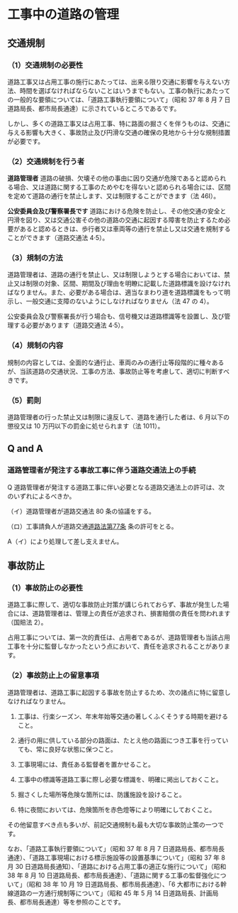 

# 工事中の道路の管理



## 交通規制



### （1）交通規制の必要性



道路工事又は占用工事の施行にあたっては、出来る限り交通に影響を与えない方法、時間を選ばなければならないことはいうまでもない。工事の執行にあたっての一般的な要領については、「道路工事執行要領について」（昭和 37 年 8 月 7 日道路局長、都市局長通達）に示されているところであるです。


しかし、多くの道路工事又は占用工事、特に路面の掘さくを伴うものは、交通に与える影響も大きく、事故防止及び円滑な交通の確保の見地から十分な規制措置が必要です。


### （2）交通規制を行う者



**道路管理者**
道路の破損、欠壊その他の事由に因り交通が危険であると認められる場合、又は道路に関する工事のためやむを得ないと認められる場合には、区間を定めて道路の通行を禁止します、又は制限することができます（法 46Ⅰ）。


**公安委員会及び警察署長です**
道路における危険を防止し、その他交通の安全と円滑を図り、又は交通公害その他の道路の交通に起因する障害を防止するため必要があると認めるときは、歩行者又は車両等の通行を禁止し又は交通を規制することができます（道路交通法 4·5）。


### （3）規制の方法



道路管理者は、道路の通行を禁止し、又は制限しようとする場合においては、禁止又は制限の対象、区間、期間及び理由を明瞭に記載した道路標識を設けなければなりません。また、必要がある場合は、適当なまわり道を道路標識をもって明示し、一般交通に支障のないようにしなければなりません（法 47 の 4）。


公安委員会及び警察署長が行う場合も、信号機又は道路標識等を設置し、及び管理する必要があります（道路交通法 4·5）。


### （4）規制の内容



規制の内容としては、全面的な通行止、車両のみの通行止等段階的に種々あるが、当該道路の交通状況、工事の方法、事故防止等を考慮して、適切に判断すべきです。


### （5）罰則



道路管理者の行った禁止又は制限に違反して、道路を通行した者は、6 月以下の懲役又は 10 万円以下の罰金に処せられます（法 1011）。


## Q and A



### 道路管理者が発注する事故工事に伴う道路交通法上の手続



Q 道路管理者が発注する道路工事に伴い必要となる道路交通法上の許可は、次のいずれによるべきか。



（イ）道路管理者が道路交通法 80 条の協議をする。

（ロ）工事請負人が道路交通[道路法第77条](https://elaws.e-gov.go.jp/document?lawid=327AC1000000180#Mp-At_77) 条の許可をとる。



A（イ）により処理して差し支えません。


## 事故防止



### （1）事故防止の必要性



道路工事に際して、適切な事故防止対策が講じられておらず、事故が発生した場合には、道路管理者は、管理上の責任が追求され、損害賠償の責任を問われます（国賠法 2）。


占用工事については、第一次的責任は、占用者であるが、道路管理者も当該占用工事を十分に監督しなかったという点において、責任を追求されることがあります。


### （2）事故防止上の留意事項



道路管理者は、道路工事に起因する事故を防止するため、次の諸点に特に留意しなければなりません。


1. 工事は、行楽シーズン、年末年始等交通の著しくふくそうする時期を避けること。

2. 通行の用に供している部分の路面は、たとえ他の路面につき工事を行っていても、常に良好な状態に保つこと。

3. 工事現場には、責任ある監督者を置かせること。

4. 工事中の標識等道路工事に際し必要な標識を、明確に掲出しておくこと。

5. 掘さくした場所等危険な箇所には、防護施設を設けること。

6. 特に夜間においては、危険箇所を赤色燈等により明確にしておくこと。



その他留意すべき点も多いが、前記交通規制も最も大切な事故防止策の一つです。


なお、「道路工事執行要領について」（昭和 37 年 8 月 7 日道路局長、都市局長通達）、「道路工事現場における標示施設等の設置基準について」（昭和 37 年 8 月 30 日道路局長通知）、「道路における占用工事の適正な施行について」（昭和 38 年 8 月 10 日道路局長、都市局長通達）、「道路に関する工事の監督強化について」（昭和 38 年 10 月 19 日道路局長、都市局長通達）、「6 大都市における幹線道路の一方通行規制等について」（昭和 45 年 5 月 14 日道路局長、計画局長、都市局長通達）等を参照のことです。